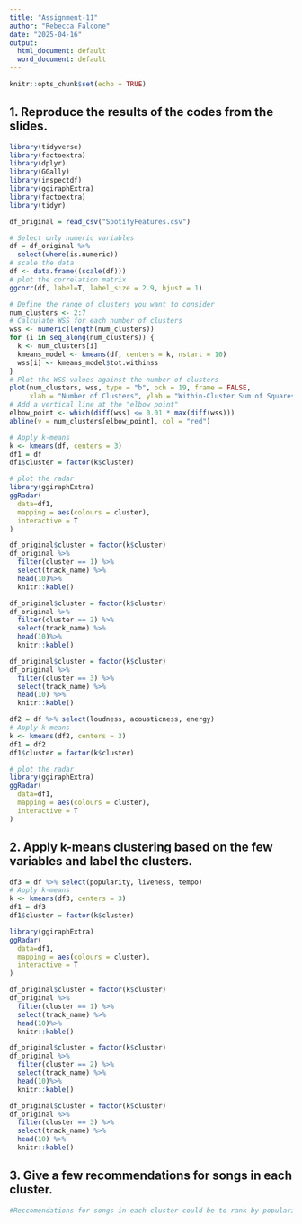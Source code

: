 ```yaml
---
title: "Assignment-11"
author: "Rebecca Falcone"
date: "2025-04-16"
output:
  html_document: default
  word_document: default
---
```


```r
knitr::opts_chunk$set(echo = TRUE)
```

## 1. Reproduce the results of the codes from the slides.

```r
library(tidyverse)
library(factoextra)
library(dplyr)
library(GGally)
library(inspectdf)
library(ggiraphExtra)
library(factoextra)
library(tidyr)

df_original = read_csv("SpotifyFeatures.csv")
```
```r
# Select only numeric variables
df = df_original %>%
  select(where(is.numeric))
# scale the data
df <- data.frame((scale(df)))
# plot the correlation matrix
ggcorr(df, label=T, label_size = 2.9, hjust = 1)
```

```r
# Define the range of clusters you want to consider
num_clusters <- 2:7
# Calculate WSS for each number of clusters
wss <- numeric(length(num_clusters))
for (i in seq_along(num_clusters)) {
  k <- num_clusters[i]
  kmeans_model <- kmeans(df, centers = k, nstart = 10)
  wss[i] <- kmeans_model$tot.withinss
}
# Plot the WSS values against the number of clusters
plot(num_clusters, wss, type = "b", pch = 19, frame = FALSE,
     xlab = "Number of Clusters", ylab = "Within-Cluster Sum of Squares")
# Add a vertical line at the "elbow point"
elbow_point <- which(diff(wss) <= 0.01 * max(diff(wss)))
abline(v = num_clusters[elbow_point], col = "red")
```

```r
# Apply k-means
k <- kmeans(df, centers = 3)
df1 = df
df1$cluster = factor(k$cluster)
```

```r
# plot the radar
library(ggiraphExtra)
ggRadar(
  data=df1,
  mapping = aes(colours = cluster),
  interactive = T
)
```

```r
df_original$cluster = factor(k$cluster)
df_original %>% 
  filter(cluster == 1) %>% 
  select(track_name) %>% 
  head(10)%>% 
  knitr::kable()
```

```r
df_original$cluster = factor(k$cluster)
df_original %>% 
  filter(cluster == 2) %>% 
  select(track_name) %>% 
  head(10)%>% 
  knitr::kable()
```

```r
df_original$cluster = factor(k$cluster)
df_original %>% 
  filter(cluster == 3) %>% 
  select(track_name) %>% 
  head(10) %>% 
  knitr::kable()
```

```r
df2 = df %>% select(loudness, acousticness, energy)
# Apply k-means
k <- kmeans(df2, centers = 3)
df1 = df2
df1$cluster = factor(k$cluster)
```

```r
# plot the radar
library(ggiraphExtra)
ggRadar(
  data=df1,
  mapping = aes(colours = cluster),
  interactive = T
)
```



## 2. Apply k-means clustering based on the few variables and label the clusters.

```r
df3 = df %>% select(popularity, liveness, tempo)
# Apply k-means
k <- kmeans(df3, centers = 3)
df1 = df3
df1$cluster = factor(k$cluster)
```

```r
library(ggiraphExtra)
ggRadar(
  data=df1,
  mapping = aes(colours = cluster),
  interactive = T
)
```

```r
df_original$cluster = factor(k$cluster)
df_original %>% 
  filter(cluster == 1) %>% 
  select(track_name) %>% 
  head(10)%>% 
  knitr::kable()
```

```r
df_original$cluster = factor(k$cluster)
df_original %>% 
  filter(cluster == 2) %>% 
  select(track_name) %>% 
  head(10)%>% 
  knitr::kable()
```

```r
df_original$cluster = factor(k$cluster)
df_original %>% 
  filter(cluster == 3) %>% 
  select(track_name) %>% 
  head(10) %>% 
  knitr::kable()
```


## 3. Give a few recommendations for songs in each cluster.

```r
#Reccomendations for songs in each cluster could be to rank by popularity, filter by age/the year it came out, and or to filter or rank by artist/band.
```

